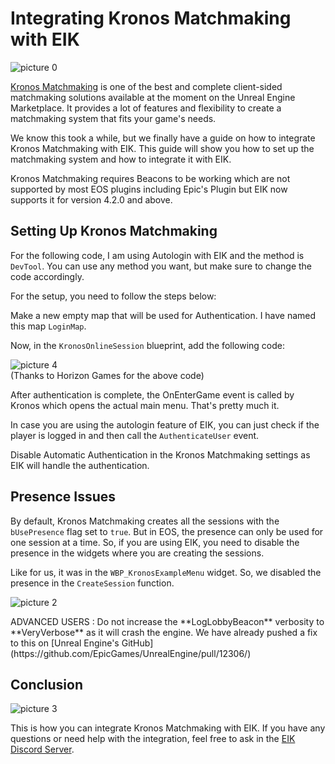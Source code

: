 
# Integrating Kronos Matchmaking with EIK


![picture 0](../../images/7e35a6ca2a099885487c976383b250c773b5bbe31bd5f01c6e300a70b1b0a1f0.png)  


[Kronos Matchmaking](https://www.unrealengine.com/marketplace/en-US/product/kronos-matchmaking) is one of the best and complete client-sided matchmaking solutions available at the moment on the Unreal Engine Marketplace. It provides a lot of features and flexibility to create a matchmaking system that fits your game's needs.

We know this took a while, but we finally have a guide on how to integrate Kronos Matchmaking with EIK. This guide will show you how to set up the matchmaking system and how to integrate it with EIK.

<Callout type="warning">
    Kronos Matchmaking requires Beacons to be working which are not supported by most EOS plugins including Epic's Plugin but EIK now supports it for version 4.2.0 and above.
</Callout>

## Setting Up Kronos Matchmaking

For the following code, I am using Autologin with EIK and the method is `DevTool`. You can use any method you want, but make sure to change the code accordingly.

For the setup, you need to follow the steps below:

Make a new empty map that will be used for Authentication. I have named this map `LoginMap`.

Now, in the `KronosOnlineSession` blueprint, add the following code:

![picture 4](../../images/3f80c133d5d6ff38f75f97442f525357c35a5fee09bb50d48f28381431482416.png)  
(Thanks to Horizon Games for the above code)

After authentication is complete, the OnEnterGame event is called by Kronos which opens the actual main menu. That's pretty much it. 

In case you are using the autologin feature of EIK, you can just check if the player is logged in and then call the `AuthenticateUser` event.

<Callout type="warning">
 Disable Automatic Authentication in the Kronos Matchmaking settings as EIK will handle the authentication.
</Callout>

## Presence Issues

By default, Kronos Matchmaking creates all the sessions with the `bUsePresence` flag set to `true`. But in EOS, the presence can only be used for one session at a time. So, if you are using EIK, you need to disable the presence in the widgets where you are creating the sessions. 

Like for us, it was in the `WBP_KronosExampleMenu` widget. So, we disabled the presence in the `CreateSession` function.

![picture 2](../../images/f2c923ecb2a89ccf6b1bf8806e6514069b646daf3d870171d7afa57740800e8b.png)  

<Callout type="error">
	ADVANCED USERS : Do not increase the **LogLobbyBeacon** verbosity to **VeryVerbose** as it will crash the engine. We have already pushed a fix to this on [Unreal Engine's GitHub](https://github.com/EpicGames/UnrealEngine/pull/12306/)
</Callout>

## Conclusion

![picture 3](../../images/bc6cb470735ca7fb919f461b46fb94d920b9e43a0200e7d0b55adb5b4c209e9c.png)  


This is how you can integrate Kronos Matchmaking with EIK. If you have any questions or need help with the integration, feel free to ask in the [EIK Discord Server](https://discord.gg/betidestudio).